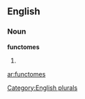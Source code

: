 ==English==

===Noun===
'''functomes'''

# {{plural of|[[functome]]}}

[[Category:English plurals]]

[[ar:functomes]]